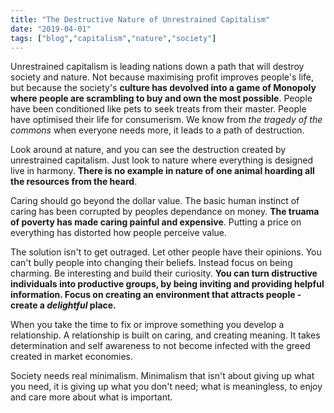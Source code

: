 ```yaml
---
title: "The Destructive Nature of Unrestrained Capitalism"
date: "2019-04-01"
tags: ["blog","capitalism","nature","society"]
---
```

Unrestrained capitalism is leading nations down a path that will destroy society and nature. Not because maximising profit improves people's life, but because the society's **culture has devolved into a game of Monopoly where people are scrambling to buy and own the most possible**. People have been conditioned like pets to seek treats from their master. People have optimised their life for consumerism. We know from *the tragedy of the commons* when everyone needs more, it leads to a path of destruction.

Look around at nature, and you can see the destruction created by unrestrained capitalism. Just look to nature where everything is designed live in harmony. **There is no example in nature of one animal hoarding all the resources from the heard**.

Caring should go beyond the dollar value. The basic human instinct of caring has been corrupted by peoples dependance on money.  **The truama of poverty has made caring painful and expensive**. Putting a price on everything has distorted how people perceive value. 

The solution isn't to get outraged. Let other people have their opinions. You can't bully people into changing their beliefs. Instead focus on being charming. Be interesting and build their curiosity. **You can turn distructive individuals into productive groups, by being inviting and providing helpful information. Focus on creating an environment that attracts people - create a *delightful* place.**

When you take the time to fix or improve something you develop a relationship. A relationship is built on caring, and creating meaning. It takes determination and self awareness to not become infected with the greed created in market economies.

Society needs real minimalism. Minimalism that isn't about giving up what you need, it is giving up what you don't need; what is meaningless, to enjoy and care more about what is important. 